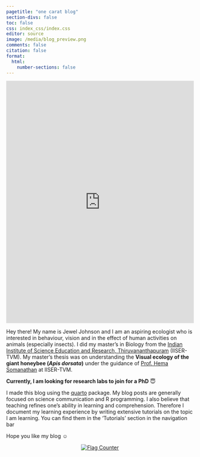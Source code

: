 ```yaml
---
pagetitle: "one carat blog"
section-divs: false
toc: false
css: index_css/index.css
editor: source
image: /media/blog_preview.png
comments: false
citation: false
format:
  html:
    number-sections: false
---
```


::: {.column-screen-inset}
<iframe src='https://cdn.knightlab.com/libs/timeline3/latest/embed/index.html?source=1x140XobOdXwflXTyN53o_0udhJAOW8SVnPgRX5iXtxE&font=Default&lang=en&timenav_position=top&initial_zoom=2&height=650' width='100%' height='650' webkitallowfullscreen mozallowfullscreen allowfullscreen frameborder='0'></iframe>
:::

Hey there! My name is Jewel Johnson and I am an aspiring ecologist who is interested in behaviour, vision and in the effect of human activities on animals (especially insects). I did my master's in Biology from the [Indian Institute of Science Education and Research, Thiruvananthapuram](https://www.iisertvm.ac.in/) (IISER-TVM). My master's thesis was on understanding the **Visual ecology of the giant honeybee (*Apis dorsata*)** under the guidance of [Prof. Hema Somanathan](https://faculty.iisertvm.ac.in/beelab/) at IISER-TVM.

**Currently, I am looking for research labs to join for a PhD** 😇

I made this blog using the [quarto](https://quarto.org/) package. My blog posts are generally focused on science communication and R programming. I also believe that teaching refines one's ability in learning and comprehension. Therefore I document my learning experience by writing extensive tutorials on the topic I am learning. You can find them in the 'Tutorials' section in the navigation bar   

Hope you like my blog ☺️

<center>        
<a href="https://info.flagcounter.com/ynrK"><img src="https://s11.flagcounter.com/count2/ynrK/bg_000000/txt_FFFFFF/border_F0F0F0/columns_3/maxflags_9/viewers_0/labels_1/pageviews_1/flags_0/percent_0/" alt="Flag Counter" border="0"></a>
</center>